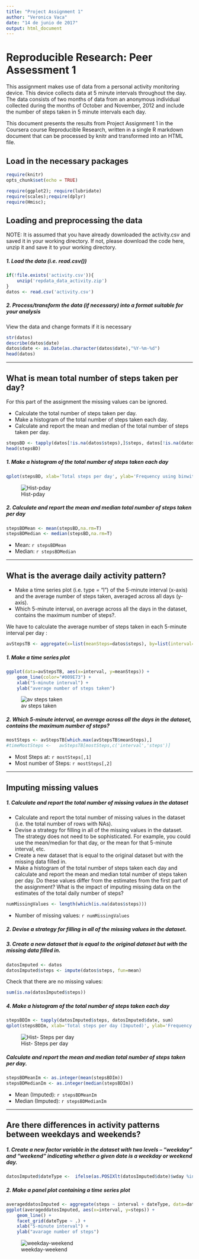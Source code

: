 ```yaml
---
title: "Project Assignment 1"
author: "Veronica Vaca"
date: "14 de junio de 2017"
output: html_document
---
```


# Reproducible Research: Peer Assessment 1

This assignment makes use of data from a personal activity monitoring device. This device collects data at 5 minute intervals throughout the day. The data consists of two months of data from an anonymous individual collected during the months of October and November, 2012 and include the number of steps taken in 5 minute intervals each day.

This document presents the results from Project Assignment 1 in the Coursera course Reproducible Research, written in a single R markdown document that can be processed by knitr and transformed into an HTML file.

## Load in the necessary packages
```r

require(knitr)
opts_chunk$set(echo = TRUE)

require(ggplot2); require(lubridate)
require(scales);require(dplyr)
require(Hmisc);
```

## Loading and preprocessing the data
NOTE: It is assumed that you have already downloaded the activity.csv and saved it in your working directory. If not, please download the code here, unzip it and save it to your working directory.

##### 1. Load the data (i.e. read.csv())
```r
if(!file.exists('activity.csv')){
    unzip('repdata_data_activity.zip')
}
datos <- read.csv('activity.csv')
```
##### 2. Process/transform the data (if necessary) into a format suitable for your analysis

View the data and change formats if it is necessary

```r
str(datos)
describe(datos$date)
datos$date <- as.Date(as.character(datos$date),"%Y-%m-%d")
head(datos)

```

-----

## What is mean total number of steps taken per day?

For this part of the assignment the missing values can be ignored.

* Calculate the total number of steps taken per day.
* Make a histogram of the total number of steps taken each day.
* Calculate and report the mean and median of the total number of steps taken per day.

```r
stepsBD <- tapply(datos[!is.na(datos$steps),]$steps, datos[!is.na(datos$steps),]$date, sum, na.rm=TRUE)
head(stepsBD)

```

##### 1. Make a histogram of the total number of steps taken each day
```r
qplot(stepsBD, xlab='Total steps per day', ylab='Frequency using binwith 500', binwidth=500,main = '           Histogram - Steps per day', colour = I('red'))
```
![Hist-pday](instructions_fig/Hist-pday.png) 

##### 2. Calculate and report the mean and median total number of steps taken per day
```r
stepsBDMean <- mean(stepsBD,na.rm=T)
stepsBDMedian <- median(stepsBD,na.rm=T)
```
* Mean: `r stepsBDMean`
* Median:  `r stepsBDMedian`

-----

## What is the average daily activity pattern?

* Make a time series plot (i.e. type = "l") of the 5-minute interval (x-axis) and the average number of steps taken, averaged across all days (y-axis).
* Which 5-minute interval, on average across all the days in the dataset, contains the maximum number of steps?.

We have to calculate the average number of steps taken in each 5-minute interval per day :

```r
avStepsTB <- aggregate(x=list(meanSteps=datos$steps), by=list(interval=datos$interval), FUN=mean, na.rm=TRUE)
```

##### 1. Make a time series plot
```r
ggplot(data=avStepsTB, aes(x=interval, y=meanSteps)) +
    geom_line(color="#009E73") +
    xlab("5-minute interval") +
    ylab("average number of steps taken") 
```

![av steps taken](instructions_fig/av steps taken.png) 

##### 2. Which 5-minute interval, on average across all the days in the dataset, contains the maximum number of steps?
```r
mostSteps <- avStepsTB[which.max(avStepsTB$meanSteps),]
#timeMostSteps <-   avStepsTB[mostSteps,c('interval','steps')]
```

* Most Steps at: `r mostSteps[,1]`
* Most number of Steps: `r mostSteps[,2]`

----

## Imputing missing values
##### 1. Calculate and report the total number of missing values in the dataset 

* Calculate and report the total number of missing values in the dataset (i.e. the total number of rows with NAs).
* Devise a strategy for filling in all of the missing values in the dataset. The strategy does not need to be sophisticated. For example, you could use the mean/median for that day, or the mean for that 5-minute interval, etc.
* Create a new dataset that is equal to the original dataset but with the missing data filled in.
* Make a histogram of the total number of steps taken each day and calculate and report the mean and median total number of steps taken per day. Do these values differ from the estimates from the first part of the assignment? What is the impact of imputing missing data on the estimates of the total daily number of steps?

```r
numMissingValues <- length(which(is.na(datos$steps)))
```

* Number of missing values: `r numMissingValues`

##### 2. Devise a strategy for filling in all of the missing values in the dataset.
##### 3. Create a new dataset that is equal to the original dataset but with the missing data filled in.
```r
datosImputed <- datos
datosImputed$steps <- impute(datos$steps, fun=mean)
```
Check that there are no missing values:

```r
sum(is.na(datosImputed$steps))
```

##### 4. Make a histogram of the total number of steps taken each day 
```r
stepsBDIm <- tapply(datosImputed$steps, datosImputed$date, sum)
qplot(stepsBDIm, xlab='Total steps per day (Imputed)', ylab='Frequency using binwith 500', binwidth=500,main = '          Histogram - Steps per day', colour = I('red') )
```
![Hist- Steps per day](instructions_fig/Hist- Steps per day.png) 

##### Calculate and report the mean and median total number of steps taken per day. 
```r
stepsBDMeanIm <- as.integer(mean(stepsBDIm))
stepsBDMedianIm <- as.integer(median(stepsBDIm))
```
* Mean (Imputed): `r stepsBDMeanIm`
* Median (Imputed):  `r stepsBDMedianIm`


----

## Are there differences in activity patterns between weekdays and weekends?
##### 1. Create a new factor variable in the dataset with two levels – “weekday” and “weekend” indicating whether a given date is a weekday or weekend day.

```r
datosImputed$dateType <-  ifelse(as.POSIXlt(datosImputed$date)$wday %in% c(0,6), 'weekend', 'weekday')
```

##### 2. Make a panel plot containing a time series plot

```r
averageddatosImputed <- aggregate(steps ~ interval + dateType, data=datosImputed, mean)
ggplot(averageddatosImputed, aes(x=interval, y=steps)) + 
    geom_line() + 
    facet_grid(dateType ~ .) +
    xlab("5-minute interval") + 
    ylab("avarage number of steps")
```

![weekday-weekend](instructions_fig/weekday-weekend.png) 
